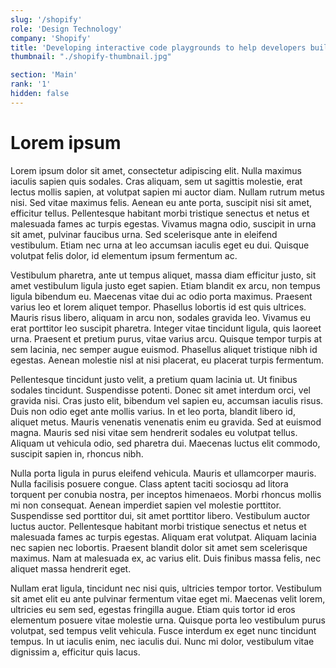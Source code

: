 ```yaml
---
slug: '/shopify'
role: 'Design Technology'
company: 'Shopify'
title: 'Developing interactive code playgrounds to help developers build Shopify apps'
thumbnail: "./shopify-thumbnail.jpg"

section: 'Main'
rank: '1'
hidden: false
---
```


# Lorem ipsum

Lorem ipsum dolor sit amet, consectetur adipiscing elit. Nulla maximus iaculis sapien quis sodales. Cras aliquam, sem ut sagittis molestie, erat lectus mollis sapien, at volutpat sapien mi auctor diam. Nullam rutrum metus nisi. Sed vitae maximus felis. Aenean eu ante porta, suscipit nisi sit amet, efficitur tellus. Pellentesque habitant morbi tristique senectus et netus et malesuada fames ac turpis egestas. Vivamus magna odio, suscipit in urna sit amet, pulvinar faucibus urna. Sed scelerisque ante in eleifend vestibulum. Etiam nec urna at leo accumsan iaculis eget eu dui. Quisque volutpat felis dolor, id elementum ipsum fermentum ac.

Vestibulum pharetra, ante ut tempus aliquet, massa diam efficitur justo, sit amet vestibulum ligula justo eget sapien. Etiam blandit ex arcu, non tempus ligula bibendum eu. Maecenas vitae dui ac odio porta maximus. Praesent varius leo et lorem aliquet tempor. Phasellus lobortis id est quis ultrices. Mauris risus libero, aliquam in arcu non, sodales gravida leo. Vivamus eu erat porttitor leo suscipit pharetra. Integer vitae tincidunt ligula, quis laoreet urna. Praesent et pretium purus, vitae varius arcu. Quisque tempor turpis at sem lacinia, nec semper augue euismod. Phasellus aliquet tristique nibh id egestas. Aenean molestie nisl at nisi placerat, eu placerat turpis fermentum.

Pellentesque tincidunt justo velit, a pretium quam lacinia ut. Ut finibus sodales tincidunt. Suspendisse potenti. Donec sit amet interdum orci, vel gravida nisi. Cras justo elit, bibendum vel sapien eu, accumsan iaculis risus. Duis non odio eget ante mollis varius. In et leo porta, blandit libero id, aliquet metus. Mauris venenatis venenatis enim eu gravida. Sed at euismod magna. Mauris sed nisi vitae sem hendrerit sodales eu volutpat tellus. Aliquam ut vehicula odio, sed pharetra dui. Maecenas luctus elit commodo, suscipit sapien in, rhoncus nibh.

Nulla porta ligula in purus eleifend vehicula. Mauris et ullamcorper mauris. Nulla facilisis posuere congue. Class aptent taciti sociosqu ad litora torquent per conubia nostra, per inceptos himenaeos. Morbi rhoncus mollis mi non consequat. Aenean imperdiet sapien vel molestie porttitor. Suspendisse sed porttitor dui, sit amet porttitor libero. Vestibulum auctor luctus auctor. Pellentesque habitant morbi tristique senectus et netus et malesuada fames ac turpis egestas. Aliquam erat volutpat. Aliquam lacinia nec sapien nec lobortis. Praesent blandit dolor sit amet sem scelerisque maximus. Nam at malesuada ex, ac varius elit. Duis finibus massa felis, nec aliquet massa hendrerit eget.

Nullam erat ligula, tincidunt nec nisi quis, ultricies tempor tortor. Vestibulum sit amet elit eu ante pulvinar fermentum vitae eget mi. Maecenas velit lorem, ultricies eu sem sed, egestas fringilla augue. Etiam quis tortor id eros elementum posuere vitae molestie urna. Quisque porta leo vestibulum purus volutpat, sed tempus velit vehicula. Fusce interdum ex eget nunc tincidunt tempus. In ut iaculis enim, nec iaculis dui. Nunc mi dolor, vestibulum vitae dignissim a, efficitur quis lacus.
